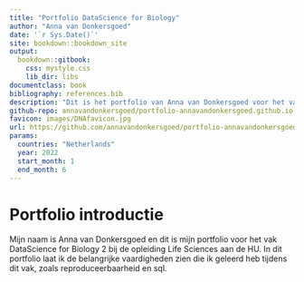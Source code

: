 ```yaml
---
title: "Portfolio DataScience for Biology"
author: "Anna van Donkersgoed"
date: '`r Sys.Date()`'
site: bookdown::bookdown_site
output:
  bookdown::gitbook:
    css: mystyle.css
    lib_dir: libs
documentclass: book
bibliography: references.bib 
description: "Dit is het portfolio van Anna van Donkersgoed voor het vak Data Science for biology 2"
github-repo: annavandonkersgoed/portfolio-annavandonkersgoed.github.io
favicon: images/DNAfavicon.jpg
url: https://github.com/annavandonkersgoed/portfolio-annavandonkersgoed.github.io
params:
  countries: "Netherlands"
  year: 2022
  start_month: 1
  end_month: 6
---
```


# Portfolio introductie 

Mijn naam is Anna van Donkersgoed en dit is mijn portfolio voor het vak DataScience for Biology 2 bij de opleiding Life Sciences aan de HU. In dit portfolio laat ik de belangrijke vaardigheden zien die ik geleerd heb tijdens dit vak, zoals reproduceerbaarheid en sql. 

